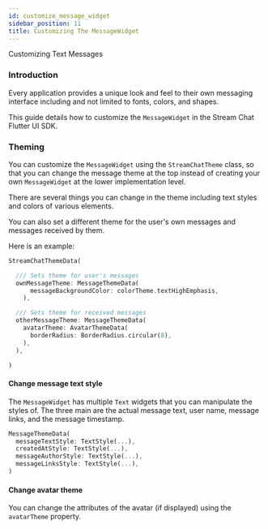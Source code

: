 ```yaml
---
id: customize_message_widget
sidebar_position: 11
title: Customizing The MessageWidget
---
```


Customizing Text Messages

### Introduction

Every application provides a unique look and feel to their own messaging interface including and not
limited to fonts, colors, and shapes.

This guide details how to customize the `MessageWidget` in the Stream Chat Flutter UI SDK.

### Theming

You can customize the `MessageWidget` using the `StreamChatTheme` class, so that you can change the
message theme at the top instead of creating your own `MessageWidget` at the lower implementation level.

There are several things you can change in the theme including text styles and colors of various elements.

You can also set a different theme for the user's own messages and messages received by them.

Here is an example:

```dart
StreamChatThemeData(

  /// Sets theme for user's messages
  ownMessageTheme: MessageThemeData(
      messageBackgroundColor: colorTheme.textHighEmphasis,
    ),

  /// Sets theme for received messages
  otherMessageTheme: MessageThemeData(
    avatarTheme: AvatarThemeData(
      borderRadius: BorderRadius.circular(8),
    ),
  ),

)
```

#### Change message text style

The `MessageWidget` has multiple `Text` widgets that you can manipulate the styles of. The three main
are the actual message text, user name, message links, and the message timestamp.

```dart
MessageThemeData(
  messageTextStyle: TextStyle(...),
  createdAtStyle: TextStyle(...),
  messageAuthorStyle: TextStyle(...),
  messageLinksStyle: TextStyle(...),
)
```

#### Change avatar theme

You can change the attributes of the avatar (if displayed) using the `avatarTheme` property.

